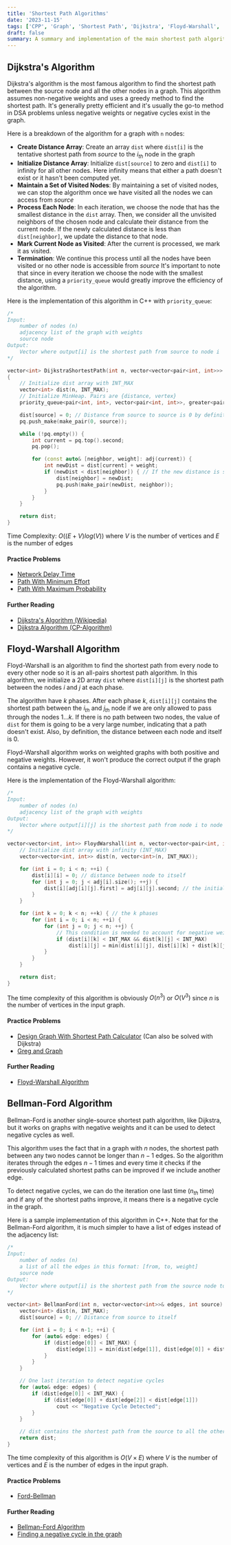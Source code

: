 ```yaml
---
title: 'Shortest Path Algorithms'
date: '2023-11-15'
tags: ['CPP', 'Graph', 'Shortest Path', 'Dijkstra', 'Floyd-Warshall', 'Bellman-Ford']
draft: false
summary: A summary and implementation of the main shortest path algorithms in weighted graphs
---
```


<TOCInline toc={props.toc} />

## Dijkstra's Algorithm
Dijkstra's algorithm is the most famous algorithm to find the shortest path between the source node and all the other nodes in a graph. This algorithm assumes non-negative weights and uses a greedy method to find the shortest path. It's generally pretty efficient and it's usually the go-to method in DSA problems unless negative weights or negative cycles exist in the graph.

Here is a breakdown of the algorithm for a graph with `n` nodes:
- **Create Distance Array**: Create an array `dist` where `dist[i]` is the tentative shortest path from _source_ to the $i_{th}$ node in the graph
- **Initialize Distance Array**: Initialize `dist[source]` to zero and `dist[i]` to infinity for all other nodes. Here infinity means that either a path doesn't exist or it hasn't been computed yet.
- **Maintain a Set of Visited Nodes**: By maintaining a set of visited nodes, we can stop the algorithm once we have visited all the nodes we can access from _source_
- **Process Each Node**: In each iteration, we choose the node that has the smallest distance in the `dist` array. Then, we consider all the unvisited neighbors of the chosen node and calculate their distance from the current node. If the newly calculated distance is less than `dist[neighbor]`, we update the distance to that node.
- **Mark Current Node as Visited**: After the current is processed, we mark it as visited.
- **Termination**: We continue this process until all the nodes have been visited or no other node is accessible from _source_
It's important to note that since in every iteration we choose the node with the smallest distance, using a `priority_queue` would greatly improve the efficiency of the algorithm.

Here is the implementation of this algorithm in C++ with `priority_queue`:
```cpp
/*
Input: 
	number of nodes (n)
	adjacency list of the graph with weights
	source node
Output: 
	Vector where output[i] is the shortest path from source to node i
*/

vector<int> DijkstraShortestPath(int n, vector<vector<pair<int, int>>> adj, int source)
{
	// Initialize dist array with INT_MAX
	vector<int> dist(n, INT_MAX);
	// Initialize MinHeap. Pairs are {distance, vertex}
	priority_queue<pair<int, int>, vector<pair<int, int>>, greater<pair<int, int>>> pq;

	dist[source] = 0; // Distance from source to source is 0 by definition
	pq.push_make(make_pair(0, source));

	while (!pq.empty()) {
		int current = pq.top().second;
		pq.pop();

		for (const auto& [neighbor, weight]: adj(current)) {
			int newDist = dist[current] + weight;
			if (newDist < dist[neighbor]) { // If the new distance is shorter
				dist[neighbor] = newDist;
				pq.push(make_pair(newDist, neighbor));
			}
		}
	}

	return dist;
}
```
Time Complexity: $O((E+V)log(V))$ where $V$ is the number of vertices and $E$ is the number of edges
#### Practice Problems
- [Network Delay Time](https://leetcode.com/problems/network-delay-time/description/)
- [Path With Minimum Effort](https://leetcode.com/problems/path-with-minimum-effort/description/)
- [Path With Maximum Probability](https://leetcode.com/problems/path-with-maximum-probability/description/)
#### Further Reading
- [Dijkstra's Algorithm (Wikipedia)](https://en.wikipedia.org/wiki/Dijkstra%27s_algorithm)
- [Dijkstra Algorithm (CP-Algorithm)](https://cp-algorithms.com/graph/dijkstra.html)
## Floyd-Warshall Algorithm
Floyd-Warshall is an algorithm to find the shortest path from every node to every other node so it is an all-pairs shortest path algorithm. In this algorithm, we initialize a 2D array `dist` where `dist[i][j]` is the shortest path between the nodes $i$ and $j$ at each phase. 

The algorithm have $k$ phases. After each phase $k$, `dist[i][j]` contains the shortest path between the $i_{th}$ and $j_{th}$ node if we are only allowed to pass through the nodes $1 ...k$. If there is no path between two nodes, the value of `dist` for them is going to be a very large number, indicating that a path doesn't exist. Also, by definition, the distance between each node and itself is 0.

Floyd-Warshall algorithm works on weighted graphs with both positive and negative weights. However, it won't produce the correct output if the graph contains a negative cycle.

Here is the implementation of the Floyd-Warshall algorithm:
```cpp
/*
Input: 
	number of nodes (n)
	adjacency list of the graph with weights
Output: 
	Vector where output[i][j] is the shortest path from node i to node j
*/

vector<vector<int, int>> FloydWarshall(int n, vector<vector<pair<int, int>>> adj) {
	// Initialize dist array with infinity (INT_MAX)
	vector<vector<int, int>> dist(n, vector<int>(n, INT_MAX));

	for (int i = 0; i < n; ++i) {
		dist[i][i] = 0; // distance between node to itself
		for (int j = 0; j < adj[i].size(); ++j) {
			dist[i][adj[i][j].first] = adj[i][j].second; // the initial weights
		}
	}

	for (int k = 0; k < n; ++k) { // the k phases
		for (int i = 0; i < n; ++i) {
			for (int j = 0; j < n; ++j) {
				// This condition is needed to account for negative weights
				if (dist[i][k] < INT_MAX && dist[k][j] < INT_MAX)
					dist[i][j] = min(dist[i][j], dist[i][k] + dist[k][j]);
			}
		}
	}

	return dist;
}
```
The time complexity of this algorithm is obviously $O(n^3)$ or $O(V^3)$ since $n$ is the number of vertices in the input graph.
#### Practice Problems
- [Design Graph With Shortest Path Calculator](https://leetcode.com/problems/design-graph-with-shortest-path-calculator/description/?envType=daily-question&envId=2023-11-11) (Can also be solved with Dijkstra)
- [Greg and Graph](https://codeforces.com/problemset/problem/295/B)
#### Further Reading
- [Floyd-Warshall Algorithm](https://cp-algorithms.com/graph/all-pair-shortest-path-floyd-warshall.html)
## Bellman-Ford Algorithm
Bellman-Ford is another single-source shortest path algorithm, like Dijkstra, but it works on graphs with negative weights and it can be used to detect negative cycles as well.

This algorithm uses the fact that in a graph with $n$ nodes, the shortest path between any two nodes cannot be longer than $n-1$ edges. So the algorithm iterates through the edges $n-1$ times and every time it checks if the previously calculated shortest paths can be improved if we include another edge.

To detect negative cycles, we can do the iteration one last time ($n_{th}$ time) and if any of the shortest paths improve, it means there is a negative cycle in the graph.

Here is a sample implementation of this algorithm in C++. Note that for the Bellman-Ford algorithm, it is much simpler to have a list of edges instead of the adjacency list:
```cpp
/*
Input: 
	number of nodes (n)
	a list of all the edges in this format: [from, to, weight]
	source node
Output: 
	Vector where output[i] is the shortest path from the source node to node i
*/

vector<int> BellmanFord(int n, vector<vector<int>>& edges, int source) {
	vector<int> dist(n, INT_MAX);
	dist[source] = 0; // Distance from source to itself

	for (int i = 0; i < n-1; ++i) {
		for (auto& edge: edges) {
			if (dist[edge[0]] < INT_MAX) {
				dist[edge[1]] = min(dist[edge[1]], dist[edge[0]] + dist[edge[2]]);
			}
		}
	}

	// One last iteration to detect negative cycles
	for (auto& edge: edges) {
		if (dist[edge[0]] < INT_MAX) {
			if (dist[edge[0]] + dist[edge[2]] < dist[edge[1]])
				cout << "Negative Cycle Detected";
		}
	}

	// dist contains the shortest path from the source to all the other nodes
	return dist; 
}
```
The time complexity of this algorithm is $O(V \times E)$  where $V$ is the number of vertices and $E$ is the number of edges in the input graph.
#### Practice Problems
- [Ford-Bellman](https://www.eolymp.com/en/problems/1453)
#### Further Reading
- [Bellman-Ford Algorithm](https://cp-algorithms.com/graph/bellman_ford.html)
- [Finding a negative cycle in the graph](https://cp-algorithms.com/graph/finding-negative-cycle-in-graph.html)